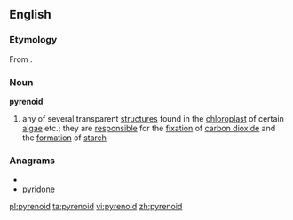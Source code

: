 ==English==

===Etymology===
From {{suffix|pyrene|oid}}.

===Noun===
{{wikipedia}}
'''pyrenoid'''

# {{biology}} any of several transparent [[structure]]s found in the [[chloroplast]] of certain [[algae]] etc.; they are [[responsible]] for the [[fixation]] of [[carbon dioxide]] and the [[formation]] of [[starch]]

===Anagrams===
* {{alphagram|deinopry}}
* [[pyridone#English|pyridone]]

[[pl:pyrenoid]]
[[ta:pyrenoid]]
[[vi:pyrenoid]]
[[zh:pyrenoid]]